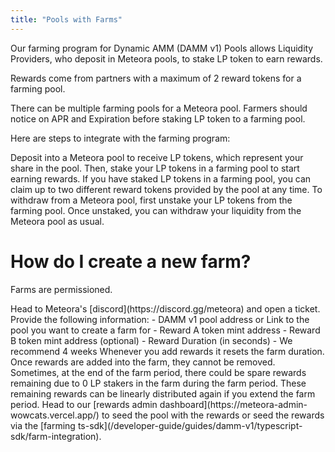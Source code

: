 ```yaml
---
title: "Pools with Farms"
---
```


Our farming program for Dynamic AMM (DAMM v1) Pools allows Liquidity Providers, who deposit in Meteora pools, to stake LP token to earn rewards.

Rewards come from partners with a maximum of 2 reward tokens for a farming pool.

There can be multiple farming pools for a Meteora pool. Farmers should notice on APR and Expiration before staking LP token to a farming pool.

Here are steps to integrate with the farming program:

<CardGroup cols={2}>
  <Card title="Stake" icon="steak" iconType="solid">
    Deposit into a Meteora pool to receive LP tokens, which represent your share in the pool. Then, stake your LP tokens in a farming pool to start earning rewards.
  </Card>
  <Card title="Claim" icon="gift" iconType="solid">
    If you have staked LP tokens in a farming pool, you can claim up to two different reward tokens provided by the pool at any time.
  </Card>
  <Card title="Unstake" icon="unlock" iconType="solid">
    To withdraw from a Meteora pool, first unstake your LP tokens from the farming pool. Once unstaked, you can withdraw your liquidity from the Meteora pool as usual.
  </Card>
</CardGroup>

# How do I create a new farm?

Farms are permissioned. 

<Steps>
  <Step title="Open a Discord Ticket">
    Head to Meteora's [discord](https://discord.gg/meteora) and open a ticket.
  </Step>
  <Step title="Provide Pool Information">
    Provide the following information:
    - DAMM v1 pool address or Link to the pool you want to create a farm for
    - Reward A token mint address 
    - Reward B token mint address (optional)
    - Reward Duration (in seconds) - We recommend 4 weeks
    <Note>Whenever you add rewards it resets the farm duration.</Note>
    <Warning>Once rewards are added into the farm, they cannot be removed.  Sometimes, at the end of the farm period, there could be spare rewards remaining due to 0 LP stakers in the farm during the farm period. These remaining rewards can be linearly distributed again if you extend the farm period.</Warning>
  </Step>
  <Step title="Seed the Pool with Rewards">
    Head to our [rewards admin dashboard](https://meteora-admin-wowcats.vercel.app/) to seed the pool with the rewards or seed the rewards via the [farming ts-sdk](/developer-guide/guides/damm-v1/typescript-sdk/farm-integration).
  </Step>
</Steps>